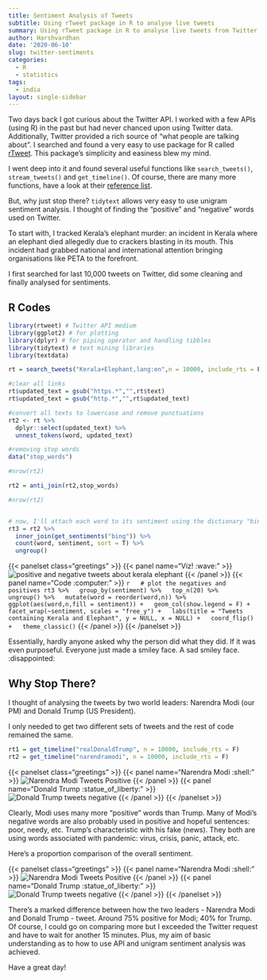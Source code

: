 ```yaml
---
title: Sentiment Analysis of Tweets
subtitle: Using rTweet package in R to analyse live tweets
summary: Using rTweet package in R to analyse live tweets from Twitter
author: Harshvardhan
date: '2020-06-10'
slug: twitter-sentiments
categories:
  - R
  - statistics
tags:
  - india
layout: single-sidebar
---
```


Two days back I got curious about the Twitter API. I worked with a few APIs (using R) in the past but had never chanced upon using Twitter data. Additionally, Twitter provided a rich source of "what people are talking about". I searched and found a very easy to use package for R called [rTweet](https://docs.ropensci.org/rtweet/). This package's simplicity and easiness blew my mind.

I went deep into it and found several useful functions like `search_tweets()`, `stream_tweets()` and `get_timeline()`. Of course, there are many more functions, have a look at their [reference list](https://docs.ropensci.org/rtweet/reference/index.html).

But, why just stop there? `tidytext` allows very easy to use unigram sentiment analysis. I thought of finding the "positive" and "negative" words used on Twitter.

To start with, I tracked Kerala's elephant murder: an incident in Kerala where an elephant died allegedly due to crackers blasting in its mouth. This incident had grabbed national and international attention bringing organisations like PETA to the forefront.

I first searched for last 10,000 tweets on Twitter, did some cleaning and finally analysed for sentiments.


## R Codes

```r
library(rtweet) # Twitter API medium
library(ggplot2) # for plotting
library(dplyr) # for piping operator and handling tibbles
library(tidytext) # text mining libraries
library(textdata)

rt = search_tweets("Kerala+Elephant,lang:en",n = 10000, include_rts = F)

#clear all links
rt$updated_text = gsub("https.*","",rt$text)
rt$updated_text = gsub("http.*","",rt$updated_text)

#convert all texts to lowercase and remove punctuations 
rt2 <- rt %>%
  dplyr::select(updated_text) %>%
  unnest_tokens(word, updated_text)

#removing stop words
data("stop_words")

#nrow(rt2)

rt2 = anti_join(rt2,stop_words)

#nrow(rt2)


# now, I'll attach each word to its sentiment using the dictionary "bing"
rt3 = rt2 %>%
  inner_join(get_sentiments("bing")) %>%
  count(word, sentiment, sort = T) %>%
  ungroup()
```

{{< panelset class="greetings" >}}
{{< panel name="Viz! :wave:" >}}
  ![positive and negative tweets about kerala elephant](images/Rplot.png)
{{< /panel >}}
{{< panel name="Code :computer:" >}}
  ```r
  # plot the negatives and positives
rt3 %>%
  group_by(sentiment) %>%
  top_n(20) %>%
  ungroup() %>%
  mutate(word = reorder(word,n)) %>%
  ggplot(aes(word,n,fill = sentiment)) +
  geom_col(show.legend = F) +
  facet_wrap(~sentiment, scales = "free_y") +
  labs(title = "Tweets containing Kerala and Elephant", y = NULL, x = NULL) +
  coord_flip() +
  theme_classic()
  ```
{{< /panel >}}
{{< /panelset >}}



Essentially, hardly anyone asked why the person did what they did. If it was even purposeful. Everyone just made a smiley face. A sad smiley face. :disappointed:

## Why Stop There?

I thought of analysing the tweets by two world leaders: Narendra Modi (our PM) and Donald Trump (US President). 

I only needed to get two different sets of tweets and the rest of code remained the same.

```r
rt1 = get_timeline("realDonaldTrump", n = 10000, include_rts = F)
rt2 = get_timeline("narendramodi", n = 10000, include_rts = F)
```

{{< panelset class="greetings" >}}
{{< panel name="Narendra Modi :shell:" >}}
  ![Narendra Modi Tweets Positive](images/Rplot02.png)
{{< /panel >}}
{{< panel name="Donald Trump :statue_of_liberty:" >}}
  ![Donald Trump tweets negative](images/Rplot05.png)
{{< /panel >}}
{{< /panelset >}}


Clearly, Modi uses many more "positive" words than Trump. Many of Modi's negative words are also probably used in positive and hopeful sentences: poor, needy, etc. Trump's characteristic with his fake (news). They both are using words associated with pandemic: virus, crisis, panic, attack, etc.

Here's a proportion comparison of the overall sentiment.

{{< panelset class="greetings" >}}
{{< panel name="Narendra Modi :shell:" >}}
  ![Narendra Modi Tweets Positive](images/Rplot03.png)
{{< /panel >}}
{{< panel name="Donald Trump :statue_of_liberty:" >}}
  ![Donald Trump tweets negative](images/Rplot04.png)
{{< /panel >}}
{{< /panelset >}}

There's a marked difference between how the two leaders - Narendra Modi and Donald Trump - tweet. Around 75% positive for Modi; 40% for Trump. Of course, I could go on comparing more but I exceeded the Twitter request and have to wait for another 15 minutes. Plus, my aim of basic understanding as to how to use API and unigram sentiment analysis was achieved. 

Have a great day!

